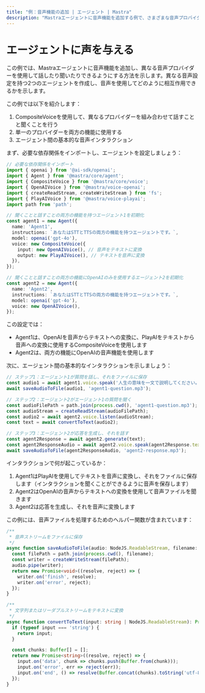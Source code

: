 ```yaml
---
title: "例：音声機能の追加 | エージェント | Mastra"
description: "Mastraエージェントに音声機能を追加する例で、さまざまな音声プロバイダーを使用して話したり聞いたりする機能を有効にします。"
---
```



# エージェントに声を与える

この例では、Mastraエージェントに音声機能を追加し、異なる音声プロバイダーを使用して話したり聞いたりできるようにする方法を示します。異なる音声設定を持つ2つのエージェントを作成し、音声を使用してどのように相互作用できるかを示します。

この例では以下を紹介します：
1. CompositeVoiceを使用して、異なるプロバイダーを組み合わせて話すことと聞くことを行う
2. 単一のプロバイダーを両方の機能に使用する
3. エージェント間の基本的な音声インタラクション

まず、必要な依存関係をインポートし、エージェントを設定しましょう：

```ts showLineNumbers copy
// 必要な依存関係をインポート
import { openai } from '@ai-sdk/openai';
import { Agent } from '@mastra/core/agent';
import { CompositeVoice } from '@mastra/core/voice';
import { OpenAIVoice } from '@mastra/voice-openai';
import { createReadStream, createWriteStream } from 'fs';
import { PlayAIVoice } from '@mastra/voice-playai';
import path from 'path';

// 聞くことと話すことの両方の機能を持つエージェント1を初期化
const agent1 = new Agent({
  name: 'Agent1',
  instructions: `あなたはSTTとTTSの両方の機能を持つエージェントです。`,
  model: openai('gpt-4o'),
  voice: new CompositeVoice({
    input: new OpenAIVoice(), // 音声をテキストに変換
    output: new PlayAIVoice(), // テキストを音声に変換
  }),
});

// 聞くことと話すことの両方の機能にOpenAIのみを使用するエージェント2を初期化
const agent2 = new Agent({
  name: 'Agent2',
  instructions: `あなたはSTTとTTSの両方の機能を持つエージェントです。`,
  model: openai('gpt-4o'),
  voice: new OpenAIVoice(),
});
```

この設定では：
- Agent1は、OpenAIを音声からテキストへの変換に、PlayAIをテキストから音声への変換に使用するCompositeVoiceを使用します
- Agent2は、両方の機能にOpenAIの音声機能を使用します

次に、エージェント間の基本的なインタラクションを示しましょう：

```ts showLineNumbers copy
// ステップ1：エージェント1が質問を話し、それをファイルに保存
const audio1 = await agent1.voice.speak('人生の意味を一文で説明してください。');
await saveAudioToFile(audio1, 'agent1-question.mp3');

// ステップ2：エージェント2がエージェント1の質問を聞く
const audioFilePath = path.join(process.cwd(), 'agent1-question.mp3');
const audioStream = createReadStream(audioFilePath);
const audio2 = await agent2.voice.listen(audioStream);
const text = await convertToText(audio2);

// ステップ3：エージェント2が応答を生成し、それを話す
const agent2Response = await agent2.generate(text);
const agent2ResponseAudio = await agent2.voice.speak(agent2Response.text);
await saveAudioToFile(agent2ResponseAudio, 'agent2-response.mp3');
```

インタラクションで何が起こっているか：
1. Agent1はPlayAIを使用してテキストを音声に変換し、それをファイルに保存します（インタラクションを聞くことができるように音声を保存します）
2. Agent2はOpenAIの音声からテキストへの変換を使用して音声ファイルを聞きます
3. Agent2は応答を生成し、それを音声に変換します

この例には、音声ファイルを処理するためのヘルパー関数が含まれています：

```ts showLineNumbers copy
/**
 * 音声ストリームをファイルに保存
 */
async function saveAudioToFile(audio: NodeJS.ReadableStream, filename: string): Promise<void> {
  const filePath = path.join(process.cwd(), filename);
  const writer = createWriteStream(filePath);
  audio.pipe(writer);
  return new Promise<void>((resolve, reject) => {
    writer.on('finish', resolve);
    writer.on('error', reject);
  });
}

/**
 * 文字列またはリーダブルストリームをテキストに変換
 */
async function convertToText(input: string | NodeJS.ReadableStream): Promise<string> {
  if (typeof input === 'string') {
    return input;
  }

  const chunks: Buffer[] = [];
  return new Promise<string>((resolve, reject) => {
    input.on('data', chunk => chunks.push(Buffer.from(chunk)));
    input.on('error', err => reject(err));
    input.on('end', () => resolve(Buffer.concat(chunks).toString('utf-8')));
  });
}
```

